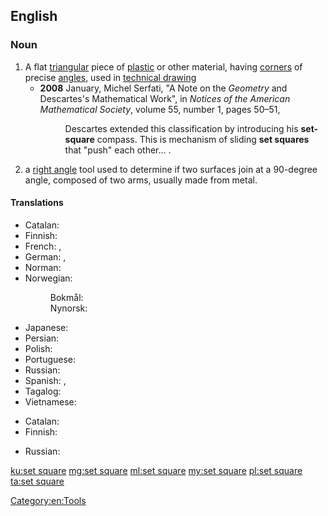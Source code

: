 ==English==
{{wikipedia}}

===Noun===
{{en-noun}}

# A flat [[triangular]] piece of [[plastic]] or other material, having [[corner]]s of precise [[angle]]s, used in [[technical drawing]]
#* '''2008''' January, Michel Serfati, "A Note on the ''Geometry'' and Descartes's Mathematical Work", in ''Notices of the American Mathematical Society'', volume 55, number 1, pages 50–51,
#*: Descartes extended this classification by introducing his '''set-square''' compass. This is mechanism of sliding '''set squares''' that "push" each other...&nbsp;.
# a [[right angle]] tool used to determine if two surfaces join at a 90-degree angle, composed of two arms, usually made from metal.

====Translations====
{{trans-top|flat triangular piece of plastic or other material used in technical drawing}}
* Catalan: {{t+|ca|escaire}}
* Finnish: {{t|fi|kolmioviivain}}
* French: {{t|fr|demi-carré|m}}, {{t+|fr|équerre|f}}
* German: {{t+|de|Geodreieck|n}}, {{t|de|Geometrie-Dreieck|n}}
* Norman: {{t|nrf|êtchèrre|f}}
* Norwegian:
*: Bokmål: {{t|nb|vinkelhake|m}}
*: Nynorsk: {{t|nn|vinkelhake|m}}
{{trans-mid}}
* Japanese: {{t|ja|三角定規|tr=sankaku jōgi}}
* Persian: {{t+|fa|گونیا|tr=gunyâ|sc=fa-Arab}}
* Polish: {{t+|pl|ekierka|f}}
* Portuguese: {{t|pt|esquadro|m}}
* Russian: {{t|ru|геодези́ческий транспорти́р|m}}
* Spanish: {{t+|es|cartabón|m}}, {{t+|es|escuadra|f}}
* Tagalog: {{t|tl|tatsihang galod}}
* Vietnamese: {{t|vi|ê-ke}}
{{trans-bottom}}

{{trans-top|right angle tool}}
* Catalan: {{t+|ca|escaire}}
* Finnish: {{t+|fi|suorakulma}}
{{trans-mid}}
* Russian: {{t+|ru|науго́льник|m}}
{{trans-bottom}}

[[Category:en:Tools]]

[[ku:set square]]
[[mg:set square]]
[[ml:set square]]
[[my:set square]]
[[pl:set square]]
[[ta:set square]]